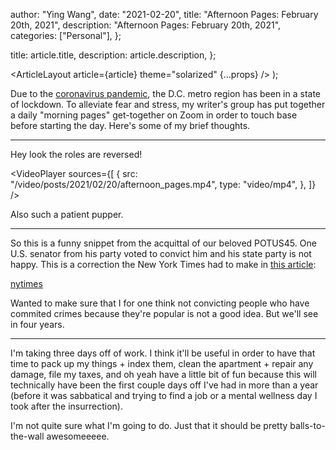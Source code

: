 
  author: "Ying Wang",
  date: "2021-02-20",
  title: "Afternoon Pages: February 20th, 2021",
  description: "Afternoon Pages: February 20th, 2021",
  categories: ["Personal"],
};

  title: article.title,
  description: article.description,
};

  <ArticleLayout article={article} theme="solarized" {...props} />
);

Due to the [coronavirus
pandemic](https://en.wikipedia.org/wiki/2019-20_coronavirus_pandemic), the D.C.
metro region has been in a state of lockdown. To alleviate fear and stress, my
writer's group has put together a daily "morning pages" get-together on Zoom in
order to touch base before starting the day. Here's some of my brief thoughts.

---

Hey look the roles are reversed!

<VideoPlayer
  sources={[
    {
      src: "/video/posts/2021/02/20/afternoon_pages.mp4",
      type: "video/mp4",
    },
  ]}
/>

Also such a patient pupper.

---

So this is a funny snippet from the acquittal of our beloved POTUS45. One U.S.
senator from his party voted to convict him and his state party is not happy.
This is a correction the New York Times had to make in [this
article](https://www.nytimes.com/2021/02/17/opinion/trump-mconnell-republicans.html):

[nytimes](/img/posts/2021/02/20/afternoon_pages.png)

Wanted to make sure that I for one think not convicting people who have commited
crimes because they're popular is not a good idea. But we'll see in four years.

---

I'm taking three days off of work. I think it'll be useful in order to have that
time to pack up my things + index them, clean the apartment + repair any damage,
file my taxes, and oh yeah have a little bit of fun because this will
technically have been the first couple days off I've had in more than a year
(before it was sabbatical and trying to find a job or a mental wellness day I
took after the insurrection).

I'm not quite sure what I'm going to do. Just that it should be pretty
balls-to-the-wall awesomeeeee.
